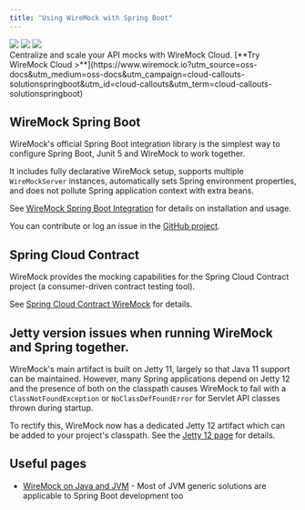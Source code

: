 ```yaml
---
title: "Using WireMock with Spring Boot"
---
```





<div class="solution-block">
    <div class="solution-header">
        <img src="/images/logos/wiremock/logo_square.svg" />
        <img src="/images/logos/doc-sections/connect.svg" />
        <img src="/images/logos/technology/spring.svg" />
    </div>
</div>

<CloudCallout title="WireMock Cloud" icon="rocket">
    Centralize and scale your API mocks with WireMock Cloud.
    [**Try WireMock Cloud >**](https://www.wiremock.io?utm_source=oss-docs&utm_medium=oss-docs&utm_campaign=cloud-callouts-solutionspringboot&utm_id=cloud-callouts&utm_term=cloud-callouts-solutionspringboot)
</CloudCallout>

## WireMock Spring Boot

WireMock's official Spring Boot integration library is the simplest way to configure Spring Boot, Junit 5 and WireMock to work together.


It includes fully declarative WireMock setup, supports multiple `WireMockServer` instances, automatically sets Spring environment properties,
and does not pollute Spring application context with extra beans.

See [WireMock Spring Boot Integration](../../spring-boot/) for details on installation and usage.

You can contribute or log an issue in the [GitHub project](https://github.com/wiremock/wiremock-spring-boot).

## Spring Cloud Contract

WireMock provides the mocking capabilities for the Spring Cloud Contract project (a consumer-driven contract testing tool).

See [Spring Cloud Contract WireMock](https://docs.spring.io/spring-cloud-contract/docs/current/reference/html/project-features.html#features-wiremock) for details.

## Jetty version issues when running WireMock and Spring together.

WireMock's main artifact is built on Jetty 11, largely so that Java 11 support can be maintained. However, many Spring applications depend on Jetty 12 and the presence of both on the classpath causes WireMock to fail with a `ClassNotFoundException` or `NoClassDefFoundError` for Servlet API classes thrown during startup.

To rectify this, WireMock now has a dedicated Jetty 12 artifact which can be added to your project's classpath. See the [Jetty 12 page](../../jetty-12/) for details.


## Useful pages

- [WireMock on Java and JVM](/docs/solutions/jvm/) - Most of JVM generic solutions are applicable to Spring Boot  development too

